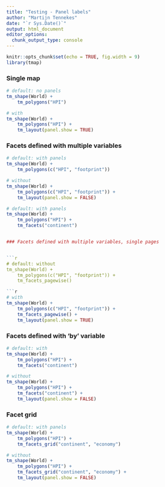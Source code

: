 ```yaml
---
title: "Testing - Panel labels"
author: "Martijn Tennekes"
date: "`r Sys.Date()`"
output: html_document
editor_options:
  chunk_output_type: console
---
```


```r
knitr::opts_chunk$set(echo = TRUE, fig.width = 9)
library(tmap)
```



### Single map

```r
# default: no panels
tm_shape(World) +
	tm_polygons("HPI")
```

```r
# with
tm_shape(World) +
	tm_polygons("HPI") +
	tm_layout(panel.show = TRUE)
```

### Facets defined with multiple variables

```r
# default: with panels
tm_shape(World) +
	tm_polygons(c("HPI", "footprint"))
```

```r
# without
tm_shape(World) +
	tm_polygons(c("HPI", "footprint")) +
	tm_layout(panel.show = FALSE)
```


```r
# default: with panels
tm_shape(World) +
	tm_polygons("HPI") +
	tm_facets("continent")


### Facets defined with multiple variables, single pages


```r
# default: without
tm_shape(World) +
	tm_polygons(c("HPI", "footprint")) +
	tm_facets_pagewise()

```r
# with
tm_shape(World) +
	tm_polygons(c("HPI", "footprint")) +
	tm_facets_pagewise() +
	tm_layout(panel.show = TRUE)
```

### Facets defined with 'by' variable

```r
# default: with
tm_shape(World) +
	tm_polygons("HPI") +
	tm_facets("continent")
```

```r
# without
tm_shape(World) +
	tm_polygons("HPI") +
	tm_facets("continent") +
	tm_layout(panel.show = FALSE)
```

### Facet grid

```r
# default: with panels
tm_shape(World) +
	tm_polygons("HPI") +
	tm_facets_grid("continent", "economy")
```

```r
# without
tm_shape(World) +
	tm_polygons("HPI") +
	tm_facets_grid("continent", "economy") +
	tm_layout(panel.show = FALSE)
```


